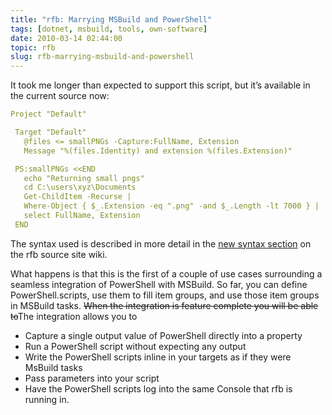 ```yaml
---
title: "rfb: Marrying MSBuild and PowerShell"
tags: [dotnet, msbuild, tools, own-software]
date: 2010-03-14 02:44:00
topic: rfb
slug: rfb-marrying-msbuild-and-powershell
---
```


<TopicToc topicId="rfb" header="realfiction builder" />

It took me longer than expected to support this script, but it’s available in the current source now:

 ```yaml
 Project "Default"

  Target "Default"
    @files <= smallPNGs -Capture:FullName, Extension
    Message "%(files.Identity) and extension %(files.Extension)"

  PS:smallPNGs <<END
    echo "Returning small pngs"
    cd C:\users\xyz\Documents
    Get-ChildItem -Recurse | 
    Where-Object { $_.Extension -eq ".png" -and $_.Length -lt 7000 } | 
    select FullName, Extension
  END
```

The syntax used is described in more detail in the [new syntax section](https://github.com/flq/rfb/wiki/Syntax:-Powershell-integration) on the rfb source site wiki. 

What happens is that this is the first of a couple of use cases surrounding a seamless integration of PowerShell with MSBuild. So far, you can define PowerShell.scripts, use them to fill item groups, and use those item groups in MSBuild tasks. <del>When the integration is feature complete you will be able to</del>The integration allows you to

*   Capture a single output value of PowerShell directly into a property 
* Run a PowerShell script without expecting any output 
* Write the PowerShell scripts inline in your targets as if they were MsBuild tasks 
* Pass parameters into your script 
* Have the PowerShell scripts log into the same Console that rfb is running in.
